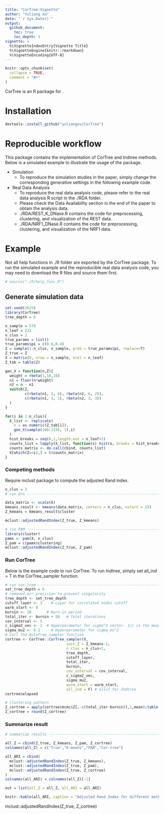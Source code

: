 ```yaml
---
title: "CorTree:Vignette"
author: "Yuliang Xu"
date: "`r Sys.Date()`"
output: 
  github_document:
    toc: true
    toc_depth: 3
vignette: >
  %\VignetteIndexEntry{Vignette Title}
  %\VignetteEngine{knitr::rmarkdown}
  %\VignetteEncoding{UTF-8}
---
```


```r
knitr::opts_chunk$set(
  collapse = TRUE,
  comment = "#>"
)

```

CorTree is an R package for \textit{A tree-based kernel for densities and its applications in clustering DNase-seq profiles}.

# Installation

```r
devtools::install_github("yuliangxu/CorTree")
```


# Reproducible workflow

This package contains the implementation of CorTree and Indtree methods. Below is a simulated example to illustrate the usage of the package.

* Simulation 
  * To reproduce the simulation studies in the paper, simply change the corresponding generative settings in the following example code.

* Real Data Analysis
  * To reproduce the real data analysis code, please refer to the real data analysis R script in the ./RDA folder.
  * Please check the Data Availability section in the end of the paper to obtain the analysis data.
  * ./RDA/REST_K_DNase.R contains the code for preprocessing, clustering, and visualization of the REST data.
  * ./RDA/NRF1_DNase.R contains the code for preprocessing, clustering, and visualization of the NRF1 data.

# Example

Not all help functions in ./R folder are exported by the CorTree package. To run the simulated example and the reproducible real data analysis code, you may need to download the R files and source them first.

```r

# source("./R/help_func.R")

```

## Generate simulation data

```r
set.seed(2025)
library(CorTree)
tree_depth = 6

n_sample = 570
n_leaf = 221
n_clus = 2
true_params = list()
true_params$pi = c(0.6,0.4)
Z = sample(1:n_clus, n_sample, prob = true_params$pi, replace=T)
Z_true = Z
X = matrix(0, nrow = n_sample, ncol = n_leaf)
Z_tab = table(Z)

gen_X = function(n,Z){
  weight = rbeta(1,10,10)
  n1 = floor(n*weight)
  n2 = n - n1
  switch(Z,
         c(rbeta(n1, 2, 6), rbeta(n2, 6, 2)),
         c(rbeta(n1, 1, 1), rbeta(n2, 3, 3)) 
  )
}

for(i in 1:n_clus){
  X_list <- replicate(
    n = as.numeric(Z_tab[i]),
    gen_X(sample(100:2156, 1),i)
  )
  hist_breaks = seq(0,1,length.out = n_leaf+1)
  counts_list = lapply(X_list, function(x) hist(x, breaks = hist_breaks, plot = FALSE)$counts)
  counts_matrix <- do.call(cbind, counts_list)
  X[which(Z==i),] = t(counts_matrix)
}


```

### Competing methods

Require mclust package to compute the adjusted Rand index.

```r

n_clus = 3
# run knn ---------------------------------------------------------------------

data_matrix <- scale(X)
kmeans_result <- kmeans(data_matrix, centers = n_clus, nstart = 25)
Z_kmeans = kmeans_result$cluster

mclust::adjustedRandIndex(Z_true, Z_kmeans)

# run PAM ---------------------------------------------------------------
library(cluster)
pamx <- pam(X, n_clus)
Z_pam = c(pamx$clustering)
mclust::adjustedRandIndex(Z_true, Z_pam)

```


### Run CorTree

Below is the example code to run CorTree. To run Indtree, simply set all_ind = T in the CorTree_sampler function.

```r
# run cor-tree ----------------------------------------------------------
set_tree_depth = 6
# removed err_precision to prevent singularity
tree_depth <- set_tree_depth
cutoff_layer <- 3    # Layer for correlated nodes cutoff
warm_start <- 0
burnin <- 20       # Burn-in period
total_iter <- burnin + 20   # Total iterations
cov_interval <- 5
c_sigma2_vec <- 1  # Hyperparameter for sigma^2 vector. 1/c is the mean
sigma_mu2 <- 0.1     # Hyperparameter for sigma_mu^2
# Call the AutoTree_sampler function
cortree <- CorTree::CorTree_sampler(X, 
                            init_Z = Z_kmeans-1,
                            n_clus = n_clus+1, 
                            tree_depth, 
                            cutoff_layer, 
                            total_iter, 
                            burnin, 
                            cov_interval = cov_interval,
                            c_sigma2_vec, 
                            sigma_mu2,
                            warm_start = warm_start,
                            all_ind = F) # all=T for Indtree
cortree$elapsed

# clustering pattern
Z_cortree = apply(cortree$mcmc$Z[,-c(total_iter-burnin)],1,mean);table(Z_cortree)
Z_cortree = round(Z_cortree)
```

### Summarize result

```r

# summarize results ----------------------------------------------------------

all_Z = cbind(Z_true, Z_kmeans, Z_pam, Z_cortree)
colnames(all_Z) = c("True","K-means","PAM","Cor-tree")

all_ARI = cbind(
  mclust::adjustedRandIndex(Z_true, Z_kmeans),
  mclust::adjustedRandIndex(Z_true, Z_pam),
  mclust::adjustedRandIndex(Z_true, Z_cortree)
)
colnames(all_ARI) = colnames(all_Z)[-1]

out = list(all_Z = all_Z, all_ARI = all_ARI)

knitr::kable(all_ARI, caption = "Adjusted Rand Index for different methods", digits=2)

```


mclust::adjustedRandIndex(Z_true, Z_cortree)
